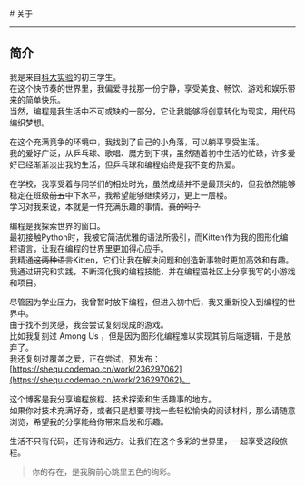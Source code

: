 
<BaseLayout title="About">
  <BaseCard title="About">
# 关于

---

## 简介

我是来自[科大实验](http://www.dzkdsyzx.com/)的初三学生。  
在这个快节奏的世界里，我偏爱寻找那一份宁静，享受美食、畅饮、游戏和娱乐带来的简单快乐。  
当然，编程是我生活中不可或缺的一部分，它让我能够将创意转化为现实，用代码编织梦想。  

在这个充满竞争的环境中，我找到了自己的小角落，可以躺平享受生活。  
我的爱好广泛，从乒乓球、歌唱、魔方到下棋，虽然随着初中生活的忙碌，许多爱好已经渐渐淡出我的生活，但乒乓球和编程始终是我不变的热爱。

在学校，我享受着与同学们的相处时光，虽然成绩并不是最顶尖的，但我依然能够稳定在班级~~前五~~中下水平，我希望能够继续努力，更上一层楼。  
学习对我来说，本就是一件充满乐趣的事情。~~真的吗？~~  

编程是我探索世界的窗口。  
最初接触Python时，我被它简洁优雅的语法所吸引，而Kitten作为我的图形化编程语言，让我在编程的世界里更加得心应手。  
我精通~~这两种语言~~Kitten，它们让我在解决问题和创造新事物时更加高效和有趣。  
我通过研究和实践，不断深化我的编程技能，并在编程猫社区上分享我写的小游戏和项目。  

尽管因为学业压力，我曾暂时放下编程，但进入初中后，我又重新投入到编程的世界中。  
由于找不到灵感，我会尝试复刻现成的游戏。  
比如我复刻过 Among Us ，但是因为图形化编程难以实现其前后端逻辑，于是放弃了。  
我还复刻过覆盖之爱，正在尝试，预发布：[https://shequ.codemao.cn/work/236297062](https://shequ.codemao.cn/work/236297062)。  

这个博客是我分享编程旅程、技术探索和生活趣事的地方。  
如果你对技术充满好奇，或者只是想要寻找一些轻松愉快的阅读材料，那么请随意浏览，希望我的分享能给你带来启发和乐趣。

生活不只有代码，还有诗和远方。让我们在这个多彩的世界里，一起享受这段旅程。  

> 你的存在，是我胸前心跳里五色的绚彩。  

  </BaseCard>
</BaseLayout>
